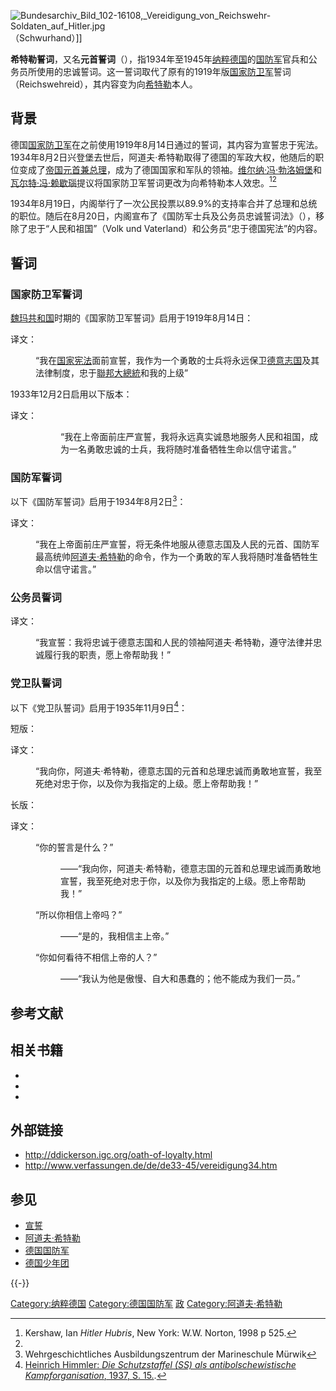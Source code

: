 [[File:Bundesarchiv_Bild_102-16108,_Vereidigung_von_Reichswehr-Soldaten_auf_Hitler.jpg|thumb]]（Schwurhand）]]

'''希特勒誓词'''，又名'''元首誓词'''（{{lang-de|Führereid}}），指1934年至1945年[[纳粹德国|纳粹德国]]的[[德国国防军|国防军]]官兵和公务员所使用的忠诚誓词。这一誓词取代了原有的1919年版[[威玛防卫军|国家防卫军]]誓词（Reichswehreid），其内容变为向[[希特勒|希特勒]]本人。

==背景==
德国[[威玛防卫军|国家防卫军]]在之前使用1919年8月14日通过的誓词，其内容为宣誓忠于宪法。1934年8月2日兴登堡去世后，阿道夫·希特勒取得了德国的军政大权，他随后的职位变成了[[元首_(納粹德國)|帝国元首兼总理]]，成为了德国国家和军队的领袖。[[维尔纳·冯·勃洛姆堡|维尔纳·冯·勃洛姆堡]]和[[瓦尔特·冯·赖歇瑙|瓦尔特·冯·赖歇瑙]]提议将国家防卫军誓词更改为向希特勒本人效忠。<ref name="#1">Kershaw, Ian ''Hitler Hubris'', New York: W.W. Norton, 1998 p 525.</ref><ref name="#1"/> 

1934年8月19日，内阁举行了一次公民投票以89.9%的支持率合并了总理和总统的职位。随后在8月20日，内阁宣布了《国防军士兵及公务员忠诚誓词法》（{{lang-de|Gesetz über die Vereidigung der Beamten und der Soldaten der Wehrmacht}}），移除了忠于“人民和祖国”（Volk und Vaterland）和公务员“忠于德国宪法”的内容。

==誓词==
===国家防卫军誓词===
[[魏玛共和国|魏玛共和国]]时期的《国家防卫军誓词》启用于1919年8月14日：
{{quote|Ich schwöre Treue der Reichsverfassung und gelobe, daß ich als tapferer Soldat das Deutsche Reich und seine gesetzmäßigen Einrichtungen jederzeit schützen, dem Reichspräsidenten und meinen Vorgesetzten Gehorsam leisten will.}}

译文：
:“我在[[魏玛宪法|国家宪法]]面前宣誓，我作为一个勇敢的士兵将永远保卫[[魏玛共和国|德意志国]]及其法律制度，忠于[[聯邦大總統|聯邦大總統]]和我的上级”

1933年12月2日启用以下版本：
{{quote|Ich schwöre bei Gott diesen heiligen Eid, daß ich Volk und Vaterland allzeit treu und redlich dienen und als tapferer und gehorsamer Soldat bereit sein will, jederzeit für diesen Eid mein Leben einzusetzen.“}}

译文：
::“我在上帝面前庄严宣誓，我将永远真实诚恳地服务人民和祖国，成为一名勇敢忠诚的士兵，我将随时准备牺牲生命以信守诺言。”

===国防军誓词===
以下《国防军誓词》启用于1934年8月2日<ref name="WGAZ"> Wehrgeschichtliches Ausbildungszentrum der Marineschule Mürwik</ref>：
{{quote|Ich schwöre bei Gott diesen heiligen Eid, daß ich dem Führer des Deutschen Reiches und Volkes Adolf Hitler, dem Oberbefehlshaber der Wehrmacht, unbedingten Gehorsam leisten und als tapferer Soldat bereit sein will, jederzeit für diesen Eid mein Leben einzusetzen.}}

译文：
:“我在上帝面前庄严宣誓，将无条件地服从德意志国及人民的元首、国防军最高统帅[[阿道夫·希特勒|阿道夫·希特勒]]的命令，作为一个勇敢的军人我将随时准备牺牲生命以信守诺言。”

===公务员誓词===
{{quote|Ich schwöre: Ich werde dem Führer des Deutschen Reiches und Volkes Adolf Hitler treu und gehorsam sein, die Gesetze beachten, und meine Amtspflichten gewissenhaft erfüllen, so wahr mir Gott helfe.}}

译文：
:“我宣誓：我将忠诚于德意志国和人民的领袖阿道夫·希特勒，遵守法律并忠诚履行我的职责，愿上帝帮助我！”

===党卫队誓词===
以下《党卫队誓词》启用于1935年11月9日<ref>[http://archive.org/stream/DieSchutzstaffelAlsAntibolschewistischeKampforganisation/HimmlerHeinrich-DieSchutzstaffelAlsAntibolschewistischeKampforganisation193717S._djvu.txt Heinrich Himmler: ''Die Schutzstaffel (SS) als antibolschewistische Kampforganisation'', 1937, S. 15.].</ref>：

;短版：
{{quote|Ich schwöre Dir, Adolf Hitler, als Führer und Kanzler des Deutschen Reiches, Treue und Tapferkeit. Ich gelobe Dir und den von Dir bestimmten Vorgesetzten Gehorsam bis in den Tod! So wahr mir Gott helfe!
}}

译文：
:“我向你，阿道夫·希特勒，德意志国的元首和总理忠诚而勇敢地宣誓，我至死绝对忠于你，以及你为我指定的上级。愿上帝帮助我！”

;长版：
{{quote|"Wie lautet Dein Eid?"
:- "Ich schwöre Dir, Adolf Hitler, als Führer und Kanzler des Deutschen Reiches Treue und Tapferkeit. Wir geloben Dir und den von Dir bestimmten Vorgesetzten Gehorsam bis in den Tod. So wahr mir Gott helfe!"

"Also glaubst Du an einen Gott?"
:- "Ja, ich glaube an einen Herrgott."

"Was hältst Du von einem Menschen, der nicht an einen Gott glaubt?"
:- "Ich halte ihn für überheblich, größenwahnsinnig und dumm; er ist nicht für uns geeignet.
}}

译文：
:“你的誓言是什么？”
::——“我向你，阿道夫·希特勒，德意志国的元首和总理忠诚而勇敢地宣誓，我至死绝对忠于你，以及你为我指定的上级。愿上帝帮助我！”
:“所以你相信上帝吗？”
::——“是的，我相信主上帝。”
:“你如何看待不相信上帝的人？”
::——“我认为他是傲慢、自大和愚蠢的；他不能成为我们一员。”

== 参考文献 ==
{{Reflist|2}}

== 相关书籍==
* {{cite book |title = Hitler |url = https://archive.org/details/hitler00joac |first=Joachim |last=Fest |year=1974 |publisher=Harcourt Brace Jovanovich |location=New York, NY }}
* {{cite book |title = Hitler Hubris |first=Ian |last=Kershaw |year=1998 |publisher=W.W. Norton |location=New York, NY }}
* {{cite book |title = The Rise and Fall of the Third Reich |url = https://archive.org/details/risefallofthirdr1959unse |first=William |last=Shirer |year=1960 |publisher=Simon & Schuster |location=New York, NY |isbn=0-671-62420-2 }}

== 外部链接 ==
* http://ddickerson.igc.org/oath-of-loyalty.html {{Wayback|url=http://ddickerson.igc.org/oath-of-loyalty.html |date=20150523015143 }}
* http://www.verfassungen.de/de/de33-45/vereidigung34.htm {{Wayback|url=http://www.verfassungen.de/de/de33-45/vereidigung34.htm |date=20180510172656 }}

== 参见 ==
{{Portal box|纳粹德国}}
* [[宣誓|宣誓]]
* [[阿道夫·希特勒|阿道夫·希特勒]]
* [[德国国防军|德国国防军]]
* [[德国少年团|德国少年团]]

{{-}}
{{希特勒}}

[[Category:纳粹德国|Category:纳粹德国]]
[[Category:德国国防军|Category:德国国防军]]
[[Category:誓词|政]]
[[Category:阿道夫·希特勒|Category:阿道夫·希特勒]]